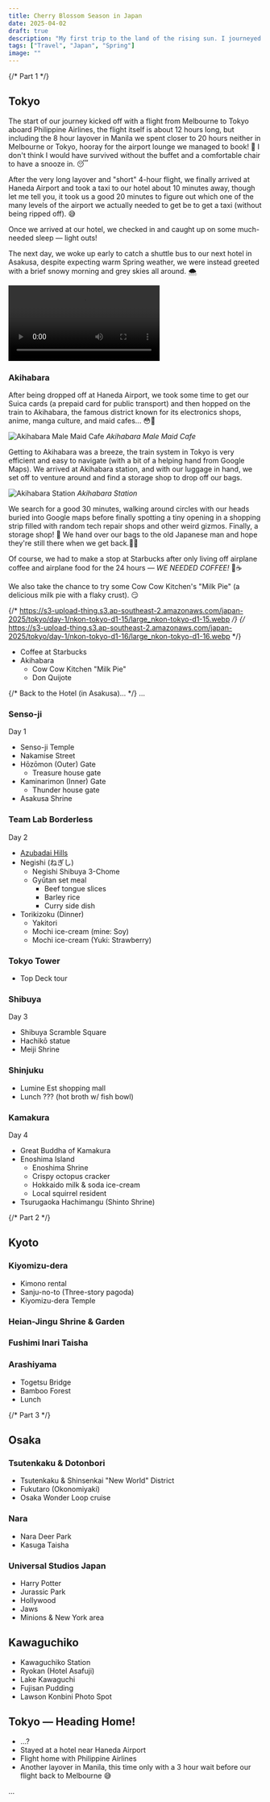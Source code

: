 ```yaml
---
title: Cherry Blossom Season in Japan
date: 2025-04-02
draft: true
description: "My first trip to the land of the rising sun. I journeyed through the golden triangle of Tokyo, Kyoto and Osaka. We also visited the beautiful Kawaguchiko and the historic Kamakura."
tags: ["Travel", "Japan", "Spring"]
image: ""
---
```


{/* Part 1 */}

## Tokyo

The start of our journey kicked off with a flight from Melbourne to Tokyo aboard Philippine Airlines, the flight itself is about 12 hours long,
but including the 8 hour layover in Manila we spent closer to 20 hours neither in Melbourne or Tokyo, hooray for the airport lounge
we managed to book! 🫠 I don't think I would have survived without the buffet and a comfortable chair to have a snooze in. 😴

After the very long layover and "short" 4-hour flight, we finally arrived at Haneda Airport and took a taxi to our hotel about 10 minutes away,
though let me tell you, it took us a good 20 minutes to figure out which one of the many levels of the airport we actually needed to get be to
get a taxi (without being ripped off). 😅

Once we arrived at our hotel, we checked in and caught up on some much-needed sleep — light outs!

The next day, we woke up early to catch a shuttle bus to our next hotel in Asakusa, despite expecting warm Spring weather,
we were instead greeted with a brief snowy morning and grey skies all around. 🌨️

<Video
  type="portrait"
  src="https://s3-upload-thing.s3.ap-southeast-2.amazonaws.com/japan-2025/raw-video/day-1-snow.mp4"
/>

### Akihabara

After being dropped off at Haneda Airport, we took some time to get our Suica cards (a prepaid card for public transport) and then hopped on the
train to Akihabara, the famous district known for its electronics shops, anime, manga culture, and maid cafes... 😳🚆

![Akihabara Male Maid Cafe](https://s3-upload-thing.s3.ap-southeast-2.amazonaws.com/japan-2025/tokyo/day-1/nkon-tokyo-d1-05/large_nkon-tokyo-d1-05.webp)
_Akihabara Male Maid Cafe_

Getting to Akihabara was a breeze, the train system in Tokyo is very efficient and easy to navigate (with a bit of a helping hand from Google Maps).
We arrived at Akihabara station, and with our luggage in hand, we set off to venture around and find a storage shop to drop off our bags.

![Akihabara Station](https://s3-upload-thing.s3.ap-southeast-2.amazonaws.com/japan-2025/tokyo/day-1/nkon-tokyo-d1-14/large_nkon-tokyo-d1-14.webp)
_Akihabara Station_

We search for a good 30 minutes, walking around circles with our heads buried into Google maps before finally spotting a tiny opening in a shopping strip filled
with random tech repair shops and other weird gizmos. Finally, a storage shop! 🥳 We hand over our bags to the old Japanese man and hope they're still there when we get back.🏃‍➡️

Of course, we had to make a stop at Starbucks after only living off airplane coffee and airplane food for the 24 hours — _WE NEEDED COFFEE!_ 🤯☕️

We also take the chance to try some Cow Cow Kitchen's "Milk Pie" (a delicious milk pie with a flaky crust). 😏

{/* https://s3-upload-thing.s3.ap-southeast-2.amazonaws.com/japan-2025/tokyo/day-1/nkon-tokyo-d1-15/large_nkon-tokyo-d1-15.webp */}
{/* https://s3-upload-thing.s3.ap-southeast-2.amazonaws.com/japan-2025/tokyo/day-1/nkon-tokyo-d1-16/large_nkon-tokyo-d1-16.webp */}

- Coffee at Starbucks
- Akihabara
  - Cow Cow Kitchen "Milk Pie"
  - Don Quijote

{/* Back to the Hotel (in Asakusa)... */}
...

### Senso-ji

Day 1

- Senso-ji Temple
- Nakamise Street
- Hōzōmon (Outer) Gate
  - Treasure house gate
- Kaminarimon (Inner) Gate
  - Thunder house gate
- Asakusa Shrine

### Team Lab Borderless

Day 2

- [Azubadai Hills](https://maps.app.goo.gl/bM75bzZ4VNqgWhpy5)
- Negishi (ねぎし)
  - Negishi Shibuya 3-Chome
  - Gyūtan set meal
    - Beef tongue slices
    - Barley rice
    - Curry side dish
- Torikizoku (Dinner)
  - Yakitori
  - Mochi ice-cream (mine: Soy)
  - Mochi ice-cream (Yuki: Strawberry)

### Tokyo Tower

- Top Deck tour

### Shibuya

Day 3

- Shibuya Scramble Square
- Hachikō statue
- Meiji Shrine

### Shinjuku

- Lumine Est shopping mall
- Lunch ??? (hot broth w/ fish bowl)

### Kamakura

Day 4

- Great Buddha of Kamakura
- Enoshima Island
  - Enoshima Shrine
  - Crispy octopus cracker
  - Hokkaido milk & soda ice-cream
  - Local squirrel resident
- Tsurugaoka Hachimangu (Shinto Shrine)

{/* Part 2 */}

## Kyoto

### Kiyomizu-dera

- Kimono rental
- Sanju-no-to (Three-story pagoda)
- Kiyomizu-dera Temple

### Heian-Jingu Shrine & Garden

### Fushimi Inari Taisha

### Arashiyama

- Togetsu Bridge
- Bamboo Forest
- Lunch

{/* Part 3 */}

## Osaka

### Tsutenkaku & Dotonbori

- Tsutenkaku & Shinsenkai "New World" District
- Fukutaro (Okonomiyaki)
- Osaka Wonder Loop cruise

### Nara

- Nara Deer Park
- Kasuga Taisha

### Universal Studios Japan

- Harry Potter
- Jurassic Park
- Hollywood
- Jaws
- Minions & New York area

## Kawaguchiko

- Kawaguchiko Station
- Ryokan (Hotel Asafuji)
- Lake Kawaguchi
- Fujisan Pudding
- Lawson Konbini Photo Spot

## Tokyo — Heading Home!

- ...?
- Stayed at a hotel near Haneda Airport
- Flight home with Philippine Airlines
- Another layover in Manila, this time only with a 3 hour wait before our flight back to Melbourne 😅

...
